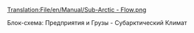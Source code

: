 [[Translation:File/en/Manual/Sub-Arctic - Flow.png]]


Блок-схема: Предприятия и Грузы - Субарктический Климат